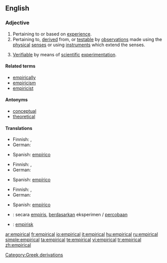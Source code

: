 ==English==

{{rfap}}

===Adjective===
{{en-adj|-}}

#Pertaining to or based on [[experience]].
#Pertaining to, [[derive]]d from, or [[testable]] by [[observations]] made using the [[physical]] [[senses]] or using [[instruments]] which extend the senses.
#{{context|philosophy of science}} [[Verifiable]] by means of [[scientific]] [[experimentation]].

====Related terms====
*[[empirically]]
*[[empiricism]]
*[[empiricist]]

====Antonyms====
*[[conceptual]]
*[[theoretical]]

====Translations====
{{trans-top|pertaining to or based on experience}}
* Finnish: {{t-|fi|kokeellinen}}, {{t-|fi|empiirinen}}
* German: {{t+|de|empirisch}}
{{trans-mid}}
* Spanish: [[empírico]]
{{trans-bottom}}

{{trans-top|pertaining to, derived from, or testable by observations}}
* Finnish: {{t-|fi|kokeellinen}}, {{t-|fi|empiirinen}}
* German: {{t+|de|empirisch}}
{{trans-mid}}
* Spanish: [[empírico]]
{{trans-bottom}}

{{trans-top|verifiable by means of scientific experimentation}}
* Finnish: {{t-|fi|kokeellinen}}, {{t-|fi|empiirinen}}
* German: {{t+|de|empirisch}}
{{trans-mid}}
* Spanish: [[empírico]]
{{trans-bottom}}

{{checktrans-top}}
*{{ttbc|Indonesian}}: secara [[empiris]], [[dasar|berdasarkan]] eksperimen / [[coba|percobaan]]
*{{ttbc|Swedish}}: [[empirisk]]
{{checktrans-bottom}}

[[Category:Greek derivations]]

[[ar:empirical]]
[[fr:empirical]]
[[io:empirical]]
[[it:empirical]]
[[hu:empirical]]
[[ru:empirical]]
[[simple:empirical]]
[[ta:empirical]]
[[te:empirical]]
[[vi:empirical]]
[[tr:empirical]]
[[zh:empirical]]
